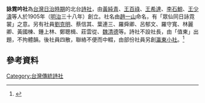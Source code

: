 {{expand|time=2017-02-17T00:24:34+00:00}}
{{refimprove|time=2017-02-17T00:24:34+00:00}}
'''詠霓吟社'''為[[台灣日治時期|台灣日治時期]]的北台[[詩社|詩社]]，由[[黃純青|黃純青]]、[[王百祿|王百祿]]、[[王希達|王希達]]、[[李石鯨|李石鯨]]、[[王少濤|王少濤]]等人於1905年（[[明治|明治]]三十八年）創立。社名由[[趙一山|趙一山]]命名，有「眾仙同日詠霓裳」之意。另有社員[[劉克明_(台灣)|劉克明]]、蔡信其、葉連三、羅舜卿、呂郁文、羅守寬、林麗卿、黃國棟、鍾上林、鄭聰楫、莊雲從、[[魏清德|魏清德]]等。詩社不設社長，由「值東」出題，不拘體韻。後社員四散，聯絡不便而中輟，由部份社員另創[[瀛東小社|瀛東小社]]。<ref>{{Cite web |url=http://cls.lib.ntu.edu.tw/pclub/srch_list_result.aspx?PID=000019 |title=詠霓吟社－台灣詩社資料 |access-date=2017-02-17 |archive-date=2017-02-17 |archive-url=https://web.archive.org/web/20170217144918/http://cls.lib.ntu.edu.tw/pclub/srch_list_result.aspx?PID=000019 |dead-url=no }}</ref>

==參考資料==
{{reflist}}
{{TW-hist-stub}}
[[Category:台灣傳統詩社|Category:台灣傳統詩社]]